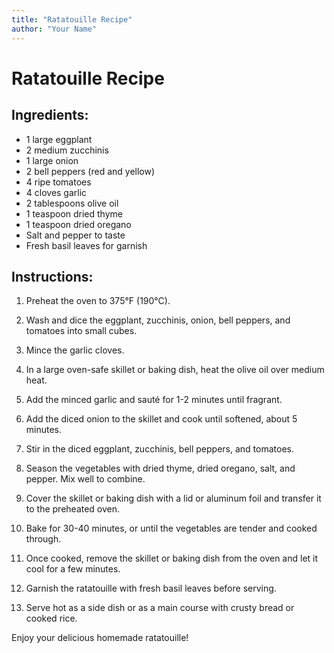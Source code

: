 ```yaml
---
title: "Ratatouille Recipe"
author: "Your Name"
---
```


# Ratatouille Recipe

## Ingredients:

- 1 large eggplant
- 2 medium zucchinis
- 1 large onion
- 2 bell peppers (red and yellow)
- 4 ripe tomatoes
- 4 cloves garlic
- 2 tablespoons olive oil
- 1 teaspoon dried thyme
- 1 teaspoon dried oregano
- Salt and pepper to taste
- Fresh basil leaves for garnish

## Instructions:

1. Preheat the oven to 375°F (190°C).

2. Wash and dice the eggplant, zucchinis, onion, bell peppers, and tomatoes into small cubes.

3. Mince the garlic cloves.

4. In a large oven-safe skillet or baking dish, heat the olive oil over medium heat.

5. Add the minced garlic and sauté for 1-2 minutes until fragrant.

6. Add the diced onion to the skillet and cook until softened, about 5 minutes.

7. Stir in the diced eggplant, zucchinis, bell peppers, and tomatoes.

8. Season the vegetables with dried thyme, dried oregano, salt, and pepper. Mix well to combine.

9. Cover the skillet or baking dish with a lid or aluminum foil and transfer it to the preheated oven.

10. Bake for 30-40 minutes, or until the vegetables are tender and cooked through.

11. Once cooked, remove the skillet or baking dish from the oven and let it cool for a few minutes.

12. Garnish the ratatouille with fresh basil leaves before serving.

13. Serve hot as a side dish or as a main course with crusty bread or cooked rice.

Enjoy your delicious homemade ratatouille!

